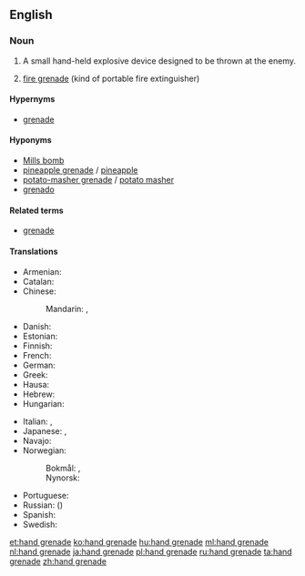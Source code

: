 {{wikipedia}}
==English==

===Noun===
{{en-noun|head=[[hand]] [[grenade]]}}

# {{context|military|lang=en}} A small hand-held explosive device designed to be thrown at the enemy.
# {{cx|archaic|lang=en}} [[fire grenade]] (kind of portable fire extinguisher)

====Hypernyms====
* [[grenade]]

====Hyponyms====
* [[Mills bomb]]
* [[pineapple grenade]] / [[pineapple]]
* [[potato-masher grenade]] / [[potato masher]]
* [[grenado]]

====Related terms====
* [[grenade]]

====Translations====
{{trans-top|explosive device}}
* Armenian: {{t|hy|նռնակ|sc=Armn}}
* Catalan: {{t|ca|granada de mà|f}}
* Chinese:
*: Mandarin: {{t|cmn|手榴彈|sc=Hani}}, {{t+|cmn|手榴弹|tr=shǒuliúdàn|sc=Hani}}
* Danish: {{t|da|håndgranat|c}}
* Estonian: {{t|et|käsigranaat}}
* Finnish: {{t|fi|käsikranaatti}}
* French: {{t|fr|grenade à main|f}}
* German: {{t+|de|Handgranate|f}}
* Greek: {{t+|el|χειροβομβίδα|f|tr=chirovomvída}}
* Hausa: {{t|ha|gurnet|f|alt=gùr̃nêt}}
* Hebrew: {{t|he|רמון יד|tr=rimon yad}}
* Hungarian: {{t+|hu|kézigránát}}
{{trans-mid}}
* Italian: {{t+|it|granata|f}}, {{t|it|bomba a mano|f}}
* Japanese: {{t+|ja|手榴弾|tr=てりゅうだん, teryūdan, しゅりゅうだん, shuryūdan|sc=Jpan}}, {{t|ja|手投げ弾|tr=てなげだん, tenagedan|sc=Jpan}}
* Navajo: {{t|nv|dadilhóni aheltłʼidígíí}}
* Norwegian:
*: Bokmål: {{t|nb|håndgranat|m}}, {{t|nb|handgranat|m}}
*: Nynorsk: {{t|nn|handgranat|m}}
* Portuguese: {{t|pt|granada de mão|f}}
* Russian: ({{l|ru|ручной|ручна́я}}) {{t+|ru|граната|f|tr=granáta}}
* Spanish: {{t|es|granada de mano|f}}
* Swedish: {{t|sv|handgranat|c}}
{{trans-bottom}}

[[et:hand grenade]]
[[ko:hand grenade]]
[[hu:hand grenade]]
[[ml:hand grenade]]
[[nl:hand grenade]]
[[ja:hand grenade]]
[[pl:hand grenade]]
[[ru:hand grenade]]
[[ta:hand grenade]]
[[zh:hand grenade]]